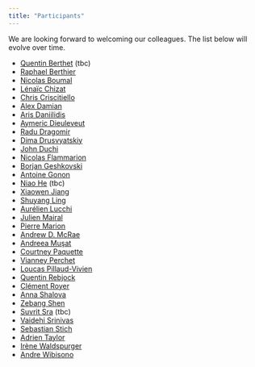 ```yaml
---
title: "Participants"
---
```


We are looking forward to welcoming our colleagues.
The list below will evolve over time.

* [Quentin Berthet](https://q-berthet.github.io/) (tbc)
* [Raphael Berthier](https://raphael-berthier.github.io/)
* [Nicolas Boumal](https://www.nicolasboumal.net/)
* [Lénaïc Chizat](https://lchizat.github.io/)
* [Chris Criscitiello](https://ccriscitiello.github.io/personalwebsite/)
* [Alex Damian](https://web.math.princeton.edu/~ad27/)
* [Aris Daniilidis](https://www.arisdaniilidis.at/)
* [Aymeric Dieuleveut](http://www.cmap.polytechnique.fr/~aymeric.dieuleveut/)
* [Radu Dragomir](https://radualexandrudragomir.github.io/)
* [Dima Drusvyatskiy](https://sites.google.com/uw.edu/ddrusv/home)
* [John Duchi](https://stanford.edu/~jduchi/)
* [Nicolas Flammarion](https://www.epfl.ch/labs/tml/)
* [Borjan Geshkovski](https://borjang.github.io/)
* [Antoine Gonon](https://agonon.github.io/)
* [Niao He](https://odi.inf.ethz.ch/niaohe.html) (tbc)
* [Xiaowen Jiang](https://scholar.google.com/citations?user=g_MNvxwAAAAJ&hl=en)
* [Shuyang Ling](https://shanghai.nyu.edu/academics/faculty/directory/shuyang-ling)
* [Aurélien Lucchi](https://alucchi.github.io/)
* [Julien Mairal](https://lear.inrialpes.fr/people/mairal/)
* [Pierre Marion](https://pierremarion23.github.io/)
* [Andrew D. McRae](https://admcrae.github.io/)
* [Andreea Muşat](andreea.a.musat@gmail.com)
* [Courtney Paquette](https://cypaquette.github.io/)
* [Vianney Perchet](https://vianney.ai/)
* [Loucas Pillaud-Vivien](https://thebiglouloup.github.io/loucaspillaudvivien/)
* [Quentin Rebjock](https://scholar.google.com/citations?user=t9PEVrkAAAAJ&hl=fr)
* [Clément Royer](https://www.lamsade.dauphine.fr/~croyer/teach.html)
* [Anna Shalova](https://sites.google.com/view/annashalova/home)
* [Zebang Shen](https://shenzebang.github.io/)
* [Suvrit Sra](https://optml.mit.edu/) (tbc)
* [Vaidehi Srinivas](https://vaidehi8913.github.io/)
* [Sebastian Stich](https://sstich.ch/)
* [Adrien Taylor](https://adrientaylor.github.io/)
* [Irène Waldspurger](https://www.ceremade.dauphine.fr/~waldspurger/)
* [Andre Wibisono](https://www.cs.yale.edu/homes/wibisono/)
